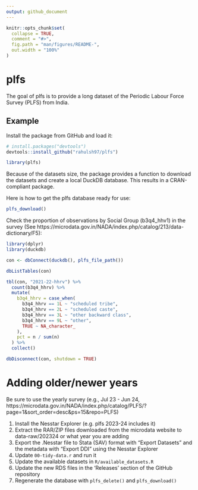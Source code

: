 ```yaml
---
output: github_document
---
```


<!-- README.md is generated from README.Rmd. Please edit that file -->

```r
knitr::opts_chunk$set(
  collapse = TRUE,
  comment = "#>",
  fig.path = "man/figures/README-",
  out.width = "100%"
)
```

# plfs

The goal of plfs is to provide a long dataset of the Periodic Labour Force Survey (PLFS) from India.

## Example

Install the package from GitHub and load it:

```r
# install.packages("devtools")
devtools::install_github("rahulsh97/plfs")
```

```r
library(plfs)
```

Because of the datasets size, the package provides a function to download the datasets and create a local DuckDB
database. This results in a CRAN-compliant package.

Here is how to get the plfs database ready for use:

```r
plfs_download()
```

Check the proportion of observations by Social Group (b3q4_hhv1) in the survey (See https://microdata.gov.in/NADA/index.php/catalog/213/data-dictionary/F5):

```r
library(dplyr)
library(duckdb)

con <- dbConnect(duckdb(), plfs_file_path())

dbListTables(con)

tbl(con, "2021-22-hhrv") %>%
  count(b3q4_hhrv) %>%
  mutate(
    b3q4_hhrv = case_when(
      b3q4_hhrv == 1L ~ "scheduled tribe",
      b3q4_hhrv == 2L ~ "scheduled caste",
      b3q4_hhrv == 3L ~ "other backward class",
      b3q4_hhrv == 9L ~ "other",
      TRUE ~ NA_character_
    ),
    pct = n / sum(n)
  ) %>%
  collect()

dbDisconnect(con, shutdown = TRUE)
```

# Adding older/newer years

Be sure to use the yearly survey (e.g., Jul 23 - Jun 24, https://microdata.gov.in/NADA/index.php/catalog/PLFS/?page=1&sort_order=desc&ps=15&repo=PLFS)

1. Install the Nesstar Explorer (e.g. plfs 2023-24 includes it)
2. Extract the RAR/ZIP files downloaded from the microdata website to data-raw/202324 or what year you are adding
3. Export the .Nesstar file to Stata (SAV) format with "Export Datasets" and the metadata with "Export DDI" using the Nesstar Explorer
4. Update `00-tidy-data.r` and run it
5. Update the available datasets in `R/available_datasets.R`
6. Update the new RDS files in the 'Releases' section of the GitHub repository
7. Regenerate the database with `plfs_delete()` and `plfs_download()`
